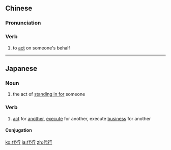 ==Chinese==
{{zh-forms}}

===Pronunciation===
{{zh-pron
|m=dàixíng
|c=doi6 hang4
|mn=tāi-hêng
|cat=v
}}

===Verb===
{{zh-verb}}

# to [[act]] on someone's behalf

----

==Japanese==
{{ja-kanjitab|だい|こう|yomi=o}}

===Noun===
{{ja-noun|だいこう}}

# the act of [[stand in for|standing in for]] someone

===Verb===
{{ja-verb-suru|だいこう}}

# [[act]] for [[another]], [[execute]] for another, execute [[business]] for another

====Conjugation====
{{ja-suru|だいこう}}

[[ko:代行]]
[[ja:代行]]
[[zh:代行]]